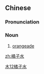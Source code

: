 ==Chinese==
{{zh-forms|type=21}}

===Pronunciation===
{{zh-pron
|m=júzi shuǐ
|cat=n
}}

===Noun===
{{zh-noun}}

# [[orangeade]]

[[Category:zh:Beverages|木12橘子水]]

[[zh:橘子水]]